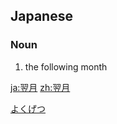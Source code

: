 ==Japanese==
{{ja-kanjitab|翌|月}}

===Noun===
{{ja-noun|よくげつ}}

# the following month

[[Category:ja:Time|よくげつ]]

[[ja:翌月]]
[[zh:翌月]]